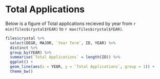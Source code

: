 # Total Applications

Below is a figure of Total applications recieved by year from `r min(files$crystal$YEAR)` to `r max(files$crystal$YEAR)`. 

```r
files$crystal %>% 
  select(DEGR, MAJOR, `Year Term`, ID, YEAR) %>%
  distinct %>%
  group_by(YEAR) %>% 
  summarise(`Total Applications` = length(ID)) %>%
  ggplot() +
  geom_line(aes(x = YEAR, y = `Total Applications`, group = 1)) +
  theme_bw()
```
